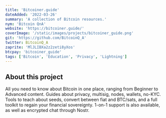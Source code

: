 ```yaml
---
title: 'Bitcoiner.guide'
dateAdded: '2022-03-26'
summary: 'A collection of Bitcoin resources.'
nym: 'Bitcoin QnA'
website: 'https://bitcoiner.guide/'
coverImage: '/static/images/projects/bitcoiner_guide.png'
git: 'https://github.com/BitcoinQ_A'
twitter: BitcoinQ_A
zaprite: 'MlJLIBXa2z2zeti8yXos'
btcpay: 'bitcoiner_guide'
tags: ['Bitcoin', 'Education', 'Privacy', 'Lightning']
---
```


## About this project

All you need to know about Bitcoin in one place, ranging from Beginner to Advanced content. Guides about privacy, multisig, nodes, wallets, no-KYC. Tools to teach about seeds, convert between fiat and BTC/sats, and a full toolkit to regain your financial sovereignty. 1-on-1 support is also available, as well as encrypted chat through Nostr.
